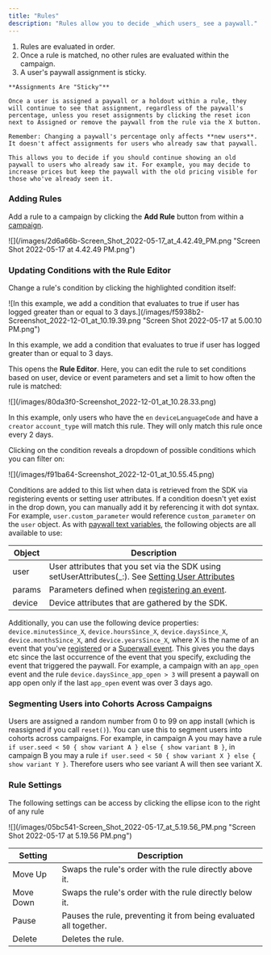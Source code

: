 ```yaml
---
title: "Rules"
description: "Rules allow you to decide _which users_ see a paywall."
---
```


1. Rules are evaluated in order.
2. Once a rule is matched, no other rules are evaluated within the campaign.
3. A user's paywall assignment is sticky.

<Note>

    **Assignments Are "Sticky"**

    Once a user is assigned a paywall or a holdout within a rule, they will continue to see that assignment, regardless of the paywall's percentage, unless you reset assignments by clicking the reset icon next to Assigned or remove the paywall from the rule via the X button.

    Remember: Changing a paywall's percentage only affects **new users**. It doesn't affect assignments for users who already saw that paywall.

    This allows you to decide if you should continue showing an old paywall to users who already saw it. For example, you may decide to increase prices but keep the paywall with the old pricing visible for those who've already seen it.
</Note>

### Adding Rules

Add a rule to a campaign by clicking the **Add Rule** button from within a [campaign](/docs/campaigns).

<Frame>![](/images/2d6a66b-Screen_Shot_2022-05-17_at_4.42.49_PM.png "Screen Shot 2022-05-17 at 4.42.49 PM.png")</Frame>

### Updating Conditions with the Rule Editor

Change a rule's condition by clicking the highlighted condition itself:

<Frame>![In this example, we add a condition that evaluates to true if user has logged greater than or equal to 3 days.](/images/f5938b2-Screenshot_2022-12-01_at_10.19.39.png "Screen Shot 2022-05-17 at 5.00.10 PM.png")</Frame>

In this example, we add a condition that evaluates to true if user has logged greater than or equal to 3 days.

This opens the **Rule Editor**. Here, you can edit the rule to set conditions based on user, device or event parameters and set a limit to how often the rule is matched:

<Frame>![](/images/80da3f0-Screenshot_2022-12-01_at_10.28.33.png)</Frame>

In this example, only users who have the `en` `deviceLanguageCode` and have a `creator` `account_type` will match this rule. They will only match this rule once every 2 days.

Clicking on the condition reveals a dropdown of possible conditions which you can filter on:

<Frame>![](/images/f91ba64-Screenshot_2022-12-01_at_10.55.45.png) </Frame>

Conditions are added to this list when data is retrieved from the SDK via registering events or setting user attributes. If a condition doesn't yet exist in the drop down, you can manually add it by referencing it with dot syntax. For example, `user.custom_parameter` would reference `custom_parameter` on the `user` object. As with [paywall text variables](/docs/interactive-paywall-preview#templating-information), the following objects are all available to use:

| Object | Description                                                                                                                         |
| ------ | ----------------------------------------------------------------------------------------------------------------------------------- |
| user   | User attributes that you set via the SDK using setUserAttributes(\_:). See [Setting User Attributes](/docs/setting-user-properties) |
| params | Parameters defined when [registering an event](/docs/feature-gating).                                                               |
| device | Device attributes that are gathered by the SDK.                                                                                     |

Additionally, you can use the following device properties: `device.minutesSince_X`, `device.hoursSince_X`, `device.daysSince_X`, `device.monthsSince_X`, and `device.yearsSince_X`, where X is the name of an event that you've [registered](/docs/feature-gating) or a [Superwall event](/docs/tracking-analytics). This gives you the days etc since the last occurrence of the event that you specify, excluding the event that triggered the paywall. For example, a campaign with an `app_open` event and the rule `device.daysSince_app_open > 3` will present a paywall on app open only if the last `app_open` event was over 3 days ago.

### Segmenting Users into Cohorts Across Campaigns

Users are assigned a random number from 0 to 99 on app install (which is reassigned if you call `reset()`). You can use this to segment users into cohorts across campaigns. For example, in campaign A you may have a rule `if user.seed < 50 { show variant A } else { show variant B }`, in campaign B you may a rule `if user.seed < 50 { show variant X } else { show variant Y }`. Therefore users who see variant A will then see variant X.

### Rule Settings

The following settings can be access by clicking the ellipse icon to the right of any rule

<Frame>![](/images/05bc541-Screen_Shot_2022-05-17_at_5.19.56_PM.png "Screen Shot 2022-05-17 at 5.19.56 PM.png")</Frame>

| Setting   | Description                                                       |
| --------- | ----------------------------------------------------------------- |
| Move Up   | Swaps the rule's order with the rule directly above it.           |
| Move Down | Swaps the rule's order with the rule directly below it.           |
| Pause     | Pauses the rule, preventing it from being evaluated all together. |
| Delete    | Deletes the rule.                                                 |